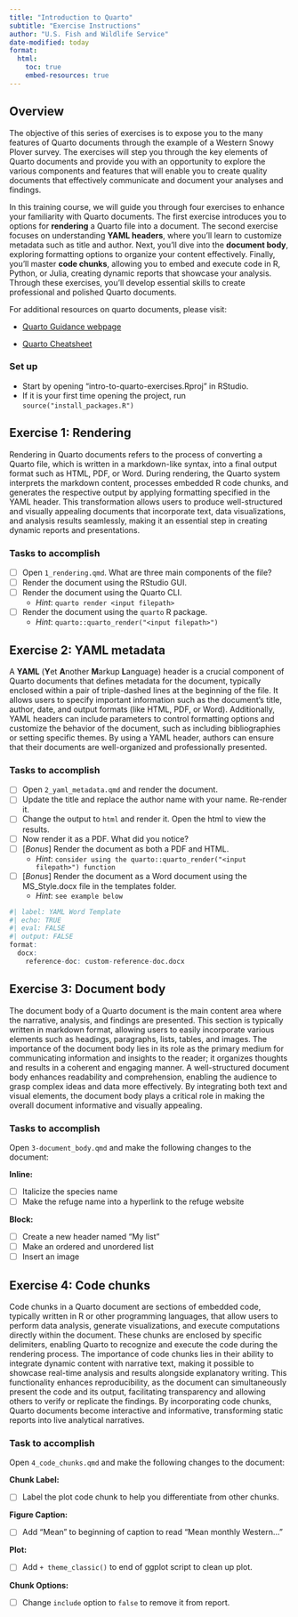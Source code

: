 ```yaml
---
title: "Introduction to Quarto"
subtitle: "Exercise Instructions"
author: "U.S. Fish and Wildlife Service"
date-modified: today
format:
  html:
    toc: true
    embed-resources: true
---
```


## Overview

The objective of this series of exercises is to expose you to the many features of Quarto documents through the example of a Western Snowy Plover survey. The exercises will step you through the key elements of Quarto documents and provide you with an opportunity to explore the various components and features that will enable you to create quality documents that effectively communicate and document your analyses and findings.

In this training course, we will guide you through four exercises to enhance your familiarity with Quarto documents. The first exercise introduces you to options for **rendering** a Quarto file into a document. The second exercise focuses on understanding **YAML headers**, where you'll learn to customize metadata such as title and author. Next, you'll dive into the **document body**, exploring formatting options to organize your content effectively. Finally, you'll master **code chunks**, allowing you to embed and execute code in R, Python, or Julia, creating dynamic reports that showcase your analysis. Through these exercises, you'll develop essential skills to create professional and polished Quarto documents.

For additional resources on quarto documents, please visit:

-   [Quarto Guidance webpage](https://quarto.org/docs/guide/)

-   [Quarto Cheatsheet](https://rstudio.github.io/cheatsheets/quarto.pdf)

### Set up

-   Start by opening "intro-to-quarto-exercises.Rproj" in RStudio.
-   If it is your first time opening the project, run `source("install_packages.R")`

## Exercise 1: Rendering

Rendering in Quarto documents refers to the process of converting a Quarto file, which is written in a markdown-like syntax, into a final output format such as HTML, PDF, or Word. During rendering, the Quarto system interprets the markdown content, processes embedded R code chunks, and generates the respective output by applying formatting specified in the YAML header. This transformation allows users to produce well-structured and visually appealing documents that incorporate text, data visualizations, and analysis results seamlessly, making it an essential step in creating dynamic reports and presentations.

### Tasks to accomplish

-   [ ] Open `1_rendering.qmd`. What are three main components of the file?
-   [ ] Render the document using the RStudio GUI.
-   [ ] Render the document using the Quarto CLI.
    -   *Hint*: `quarto render <input filepath>`
-   [ ] Render the document using the `quarto` R package.
    -   *Hint*: `quarto::quarto_render("<input filepath>")`

## Exercise 2: YAML metadata

A **YAML** (**Y**et **A**nother **M**arkup **L**anguage) header is a crucial component of Quarto documents that defines metadata for the document, typically enclosed within a pair of triple-dashed lines at the beginning of the file. It allows users to specify important information such as the document's title, author, date, and output formats (like HTML, PDF, or Word). Additionally, YAML headers can include parameters to control formatting options and customize the behavior of the document, such as including bibliographies or setting specific themes. By using a YAML header, authors can ensure that their documents are well-organized and professionally presented.

### Tasks to accomplish

-   [ ] Open `2_yaml_metadata.qmd` and render the document.
-   [ ] Update the title and replace the author name with your name. Re-render it.
-   [ ] Change the output to `html` and render it. Open the html to view the results.
-   [ ] Now render it as a PDF. What did you notice?
-   [ ] \[*Bonus*\] Render the document as both a PDF and HTML.
    -   *Hint*: `consider using the quarto::quarto_render("<input filepath>") function`
-   [ ] \[*Bonus*\] Render the document as a Word document using the MS_Style.docx file in the templates folder.
    -   *Hint*: `see example below`

```r
#| label: YAML Word Template
#| echo: TRUE
#| eval: FALSE
#| output: FALSE
format:
  docx:
    reference-doc: custom-reference-doc.docx
```

## Exercise 3: Document body

The document body of a Quarto document is the main content area where the narrative, analysis, and findings are presented. This section is typically written in markdown format, allowing users to easily incorporate various elements such as headings, paragraphs, lists, tables, and images. The importance of the document body lies in its role as the primary medium for communicating information and insights to the reader; it organizes thoughts and results in a coherent and engaging manner. A well-structured document body enhances readability and comprehension, enabling the audience to grasp complex ideas and data more effectively. By integrating both text and visual elements, the document body plays a critical role in making the overall document informative and visually appealing.

### Tasks to accomplish

Open `3-document_body.qmd` and make the following changes to the document:

**Inline:**

-   [ ] Italicize the species name
-   [ ] Make the refuge name into a hyperlink to the refuge website

**Block:**

-   [ ] Create a new header named "My list"
-   [ ] Make an ordered and unordered list
-   [ ] Insert an image

## Exercise 4: Code chunks

Code chunks in a Quarto document are sections of embedded code, typically written in R or other programming languages, that allow users to perform data analysis, generate visualizations, and execute computations directly within the document. These chunks are enclosed by specific delimiters, enabling Quarto to recognize and execute the code during the rendering process. The importance of code chunks lies in their ability to integrate dynamic content with narrative text, making it possible to showcase real-time analysis and results alongside explanatory writing. This functionality enhances reproducibility, as the document can simultaneously present the code and its output, facilitating transparency and allowing others to verify or replicate the findings. By incorporating code chunks, Quarto documents become interactive and informative, transforming static reports into live analytical narratives.

### Task to accomplish

Open `4_code_chunks.qmd` and make the following changes to the document:

**Chunk Label:**

-   [ ] Label the plot code chunk to help you differentiate from other chunks.

**Figure Caption:**

-   [ ] Add "Mean" to beginning of caption to read "Mean monthly Western..."

**Plot:**

-   [ ] Add `+ theme_classic()` to end of ggplot script to clean up plot.

**Chunk Options:**

-   [ ] Change `include` option to `false` to remove it from report.
